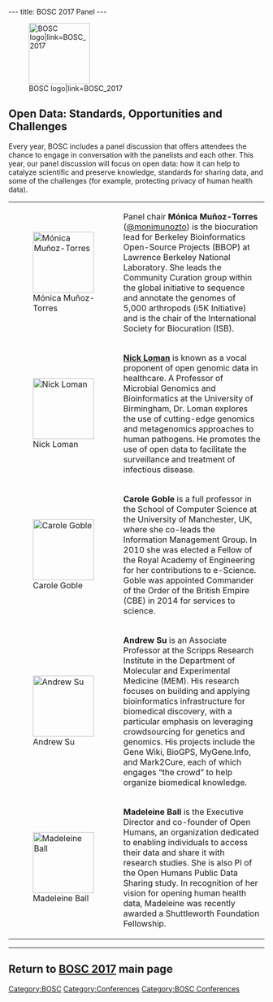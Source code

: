---
title: BOSC 2017 Panel
---

[[File:Pear.png|120px|right|BOSC logo|link=BOSC_2017]]
== Open Data: Standards, Opportunities and Challenges ==

Every year, BOSC includes a panel discussion that offers attendees the chance to engage in conversation with the panelists and each other. This year, our panel discussion will focus on open data: how it can help to catalyze scientific and preserve knowledge, standards for sharing data, and some of the challenges (for example, protecting privacy of human health data).

{| border="0" cellspacing="0" cellpadding="5"

|[[File:monica-munoz-torres.jpg|120px|left|Mónica Muñoz-Torres]]
|Panel chair '''Mónica Muñoz-Torres''' ([https://twitter.com/monimunozto @monimunozto]) is the biocuration lead for Berkeley Bioinformatics Open-Source Projects (BBOP) at Lawrence Berkeley National Laboratory. She leads the Community Curation group within the global initiative to sequence and annotate the genomes of 5,000 arthropods (i5K Initiative) and is the chair of the International Society for Biocuration (ISB).
|-
|[[File:NickLoman.jpg|120px|left|Nick Loman]]
|'''[http://lab.loman.net/about/ Nick Loman]''' is known as a vocal proponent of open genomic data in healthcare. A Professor of Microbial Genomics and Bioinformatics at the University of Birmingham, Dr. Loman explores the use of cutting-edge genomics and metagenomics approaches to human pathogens. He promotes the use of open data to facilitate the surveillance and treatment of infectious disease.
|-
|[[File:carole-goble.jpg|120px|left|Carole Goble]]
|'''Carole Goble''' is a full professor in the School of Computer Science at the University of Manchester, UK, where she co-leads the Information Management Group. In 2010 she was elected a Fellow of the Royal Academy of Engineering for her contributions to e-Science. Goble was appointed Commander of the Order of the British Empire (CBE) in 2014 for services to science.
|-
|[[File:andrew-su.jpg|120px|left|Andrew Su]]
|'''Andrew Su''' is an Associate Professor at the Scripps Research Institute in the Department of Molecular and Experimental Medicine (MEM). His research focuses on building and applying bioinformatics infrastructure for biomedical discovery, with a particular emphasis on leveraging crowdsourcing for genetics and genomics. His projects include the Gene Wiki, BioGPS, MyGene.Info, and Mark2Cure, each of which engages “the crowd” to help organize biomedical knowledge. 
|-
|[[File:Madeleine-Ball.jpg|120px|left|Madeleine Ball]]
|'''Madeleine Ball'''  is the Executive Director and co-founder of Open Humans, an organization dedicated to enabling individuals to access their data and share it with research studies. She is also PI of the Open Humans Public Data Sharing study. In recognition of her vision for opening human health data, Madeleine was recently awarded a Shuttleworth Foundation Fellowship.

|}

----

== Return to [[BOSC 2017]] main page ==

[[Category:BOSC]] [[Category:Conferences]]
[[Category:BOSC Conferences]]